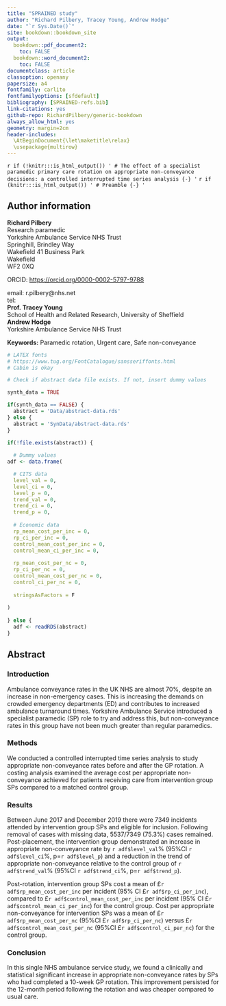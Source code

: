 ```yaml
--- 
title: "SPRAINED study"
author: "Richard Pilbery, Tracey Young, Andrew Hodge"
date: "`r Sys.Date()`"
site: bookdown::bookdown_site
output: 
  bookdown::pdf_document2:
    toc: FALSE
  bookdown::word_document2:
    toc: FALSE
documentclass: article
classoption: openany
papersize: a4
fontfamily: carlito
fontfamilyoptions: [sfdefault]
bibliography: [SPRAINED-refs.bib]
link-citations: yes
github-repo: RichardPilbery/generic-bookdown
always_allow_html: yes
geometry: margin=2cm
header-includes:
  \AtBeginDocument{\let\maketitle\relax}
  \usepackage{multirow}
---
```


`r if (!knitr:::is_html_output()) '
# The effect of a specialist paramedic primary care rotation on appropriate non-conveyance decisions: a controlled interrupted time series analysis {-}
'`
`r if (knitr:::is_html_output()) '
# Preamble {-}
'`

## Author information {-}
| **Richard Pilbery**
| Research paramedic
| Yorkshire Ambulance Service NHS Trust
| Springhill, Brindley Way
| Wakefield 41 Business Park
| Wakefield
| WF2 0XQ

ORCID: [https://orcid.org/0000-0002-5797-9788](https://orcid.org/0000-0002-5797-9788)

| email: r.pilbery@nhs.net
| tel: 

| **Prof. Tracey Young**
| School of Health and Related Research, University of Sheffield

| **Andrew Hodge**
| Yorkshire Ambulance Service NHS Trust


**Keywords:** Paramedic rotation, Urgent care, Safe non-conveyance

```r

# LATEX fonts
# https://www.tug.org/FontCatalogue/sansseriffonts.html
# Cabin is okay

# Check if abstract data file exists. If not, insert dummy values

synth_data = TRUE

if(synth_data == FALSE) {
  abstract = 'Data/abstract-data.rds'
} else {
  abstract = 'SynData/abstract-data.rds'
}

if(!file.exists(abstract)) {
  
  # Dummy values
adf <- data.frame(

  # CITS data
  level_val = 0,
  level_ci = 0,
  level_p = 0,
  trend_val = 0,
  trend_ci = 0,
  trend_p = 0,
  
  # Economic data
  rp_mean_cost_per_inc = 0,
  rp_ci_per_inc = 0,
  control_mean_cost_per_inc = 0,
  control_mean_ci_per_inc = 0,
  
  rp_mean_cost_per_nc = 0,
  rp_ci_per_nc = 0,
  control_mean_cost_per_nc = 0,
  control_ci_per_nc = 0,
  
  stringsAsFactors = F
  
)
  
} else {
  adf <- readRDS(abstract)
}


```

## Abstract {-}

### Introduction {-}
Ambulance conveyance rates in the UK NHS are almost 70%, despite an increase in non-emergency cases. This is increasing the demands on crowded emergency departments (ED) and contributes to increased ambulance turnaround times. Yorkshire Ambulance Service introduced a specialist paramedic (SP) role to try and address this, but non-conveyance rates in this group have not been much greater than regular paramedics.


### Methods {-}
We conducted a controlled interrupted time series analysis to study appropriate non-conveyance rates before and after the GP rotation. A costing analysis examined the average cost per appropriate non-conveyance achieved for patients receiving care from intervention group SPs compared to a matched control group.

### Results {-}
Between June 2017 and December 2019 there were 7349 incidents attended by intervention group SPs and eligible for inclusion. Following removal of cases with missing data, 5537/7349 (75.3%) cases remained. Post-placement, the intervention group demonstrated an increase in appropriate non-conveyance rate by `r adf$level_val`% (95%CI `r adf$level_ci`%, p=`r adf$level_p`) and a reduction in the trend of appropriate non-conveyance relative to the control group of `r adf$trend_val`% (95%CI `r adf$trend_ci`%, p=`r adf$trend_p`). 

Post-rotation, intervention group SPs cost a mean of £`r adf$rp_mean_cost_per_inc` per incident (95% CI £`r adf$rp_ci_per_inc`), compared to £`r adf$control_mean_cost_per_inc` per incident (95% CI £`r adf$control_mean_ci_per_inc`) for the control group. Cost per appropriate non-conveyance for intervention SPs was a mean of £`r adf$rp_mean_cost_per_nc` (95%CI £`r adf$rp_ci_per_nc`) versus £`r adf$control_mean_cost_per_nc` (95%CI £`r adf$control_ci_per_nc`) for the control group.

### Conclusion {-}

In this single NHS ambulance service study, we found a clinically and statistical significant increase in appropriate non-conveyance rates by SPs who had completed a 10-week GP rotation. This improvement persisted for the 12-month period following the rotation and was cheaper compared to usual care.
